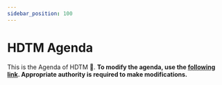 ```yaml
---
sidebar_position: 100
---
```


# HDTM Agenda

This is the Agenda of HDTM 🚀.
<b/>
To modify the agenda, use the [following link](https://docs.google.com/spreadsheets/d/1iFlxdbKlpt89oWt9oZSxHJP8-bclmeDlyd6iz0S_LKM/edit?gid=922547708#gid=922547708).
Appropriate authority is required to make modifications.

<AgendaGoogleDocs/>
